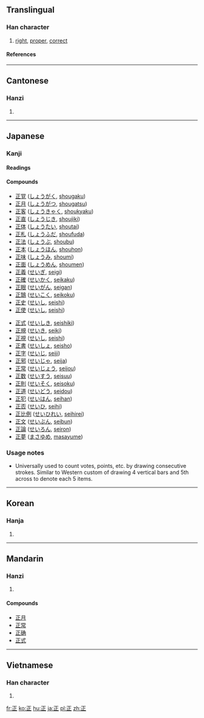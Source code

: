 ==Translingual==
{{stroke order|type=animate}}{{stroke order}}

===Han character===
{{Han char|rn=77|rad=止|as=01|sn=5|four=1010<sub>1</sub>|canj=一卜中一 (MYLM)|ids=⿱[[一]][[止]]}}

# [[right]], [[proper]], [[correct]]

====References====
{{Han ref|kx=0574.020|dkj=16255|dj=0962.020|hdz=21436.010|uh=6B63|ud=27491|bh=A5BF|bd=42431}}

----

==Cantonese==

===Hanzi===
{{yue-hanzi|jyut=|y=jing3}}

# {{defn|Cantonese}}

----

==Japanese==

===Kanji===
{{ja-kanji|grade=1|rs=止01}}

====Readings====
{{ja-readings|on=[[せい]] (sei), [[しょう]] (shō)|kun=[[ただしい]] (tadashii), [[まさ]] (masa), [[ただす]] (tadasu)}}

====Compounds====
{{top}}
*[[正覚]] ([[しょうがく]], [[shougaku]])
*[[正月]] ([[しょうがつ]], [[shougatsu]])
*[[正客]] ([[しょうきゃく]], [[shoukyaku]])
*[[正直]] ([[しょうじき]], [[shoujiki]])
*[[正体]] ([[しょうたい]], [[shoutai]])
*[[正札]] ([[しょうふだ]], [[shoufuda]])
*[[正法]] ([[しょうぶ]], [[shoubu]])
*[[正本]] ([[しょうほん]], [[shouhon]])
*[[正味]] ([[しょうみ]], [[shoumi]])
*[[正面]] ([[しょうめん]], [[shoumen]])
*[[正義]] ([[せいぎ]], [[seigi]])
*[[正確]] ([[せいかく]], [[seikaku]])
*[[正眼]] ([[せいがん]], [[seigan]])
*[[正鵠]] ([[せいこく]], [[seikoku]])
*[[正史]] ([[せいし]], [[seishi]])
*[[正使]] ([[せいし]], [[seishi]])
{{mid}}
*[[正式]] ([[せいしき]], [[seishiki]])
*[[正規]] ([[せいき]], [[seiki]])
*[[正視]] ([[せいし]], [[seishi]])
*[[正書]] ([[せいしょ]], [[seisho]])
*[[正字]] ([[せいじ]], [[seiji]])
*[[正邪]] ([[せいじゃ]], [[seija]])
*[[正常]] ([[せいじょう]], [[seijou]])
*[[正数]] ([[せいすう]], [[seisuu]])
*[[正則]] ([[せいそく]], [[seisoku]])
*[[正道]] ([[せいどう]], [[seidou]])
*[[正犯]] ([[せいはん]], [[seihan]])
*[[正否]] ([[せいひ]], [[seihi]])
*[[正比例]] ([[せいひれい]], [[seihirei]])
*[[正文]] ([[せいぶん]], [[seibun]])
*[[正論]] ([[せいろん]], [[seiron]])
*[[正夢]] ([[まさゆめ]], [[masayume]])
{{bottom}}

===Usage notes===
* Universally used to count votes, points, etc. by drawing consecutive strokes. Similar to Western custom of drawing 4 vertical bars and 5th across to denote each 5 items.

----

==Korean==

===Hanja===
{{ko-hanja|hangeul=정|eumhun=바를|rv=jeong|mr=chŏng|y=ceng}}

# {{defn|Korean}}

----

==Mandarin==

===Hanzi===
{{cmn-hanzi|pin=[[zhèng]] (zheng4)|wg=cheng<sup>4</sup>}}

# {{defn|Mandarin}}

====Compounds====
*[[正月]]
*[[正常]]
*[[正确]]
*[[正式]]

----

==Vietnamese==

===Han character===
{{vi-hantu|chính, chánh}}

# {{defn|Vietnamese}}

[[fr:正]]
[[ko:正]]
[[hu:正]]
[[ja:正]]
[[pl:正]]
[[zh:正]]